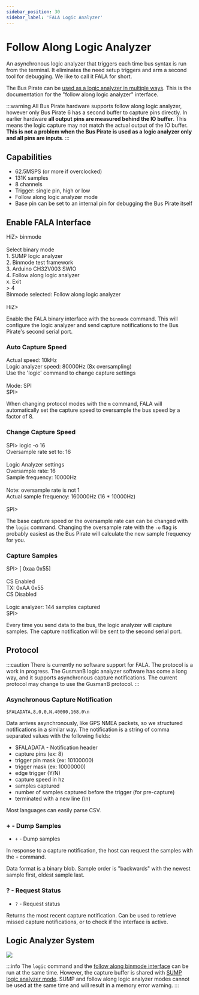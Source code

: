 ---
sidebar_position: 30
sidebar_label: 'FALA Logic Analyzer'
---

# Follow Along Logic Analyzer

An asynchronous logic analyzer that triggers each time bus syntax is run from the terminal. It eliminates the need setup triggers and arm a second tool for debugging.  We like to call it FALA for short.

The Bus Pirate can be [used as a logic analyzer in multiple ways](/logic-analyzer/logicanalyzer). This is the documentation for the "follow along logic analyzer" interface.

:::warning
All Bus Pirate hardware supports follow along logic analyzer, however only Bus Pirate 6 has a second buffer to capture pins directly. In earlier hardware **all output pins are measured behind the IO buffer**. This means the logic capture may not match the actual output of the IO buffer. **This is not a problem when the Bus Pirate is used as a logic analyzer only and all pins are inputs**.
:::

## Capabilities

- 62.5MSPS (or more if overclocked)
- 131K samples
- 8 channels
- Trigger: single pin, high or low
- Follow along logic analyzer mode
- Base pin can be set to an internal pin for debugging the Bus Pirate itself

## Enable FALA Interface

<BrowserWindow>
<span className="bp-prompt">HiZ></span> binmode<br/>
<br/>
<span className="bp-info">Select binary mode</span><br/>
 1. SUMP logic analyzer<br/>
 2. Binmode test framework<br/>
 3. Arduino CH32V003 SWIO<br/>
 4. Follow along logic analyzer<br/>
 x. <span className="bp-info">Exit</span><br/>
<span className="bp-prompt"> ></span> 4<br/>
<span className="bp-info">Binmode selected:</span> Follow along logic analyzer<br/>
<br/>
<span className="bp-prompt">HiZ></span> <br/>
</BrowserWindow>

Enable the FALA binary interface with the ```binmode``` command. This will configure the logic analyzer and send capture notifications to the Bus Pirate's second serial port.

### Auto Capture Speed
<BrowserWindow>
<span className="bp-info">Actual speed:</span> 10kHz<br/>
<span className="bp-info">Logic analyzer speed:</span> 80000Hz (8x oversampling)<br/>
<span className="bp-info">Use the 'logic' command to change capture settings</span><br/>
<br/>
<span className="bp-info">Mode:</span> SPI<br/>
<span className="bp-prompt">SPI></span> <br/>
</BrowserWindow>

When changing protocol modes with the ```m``` command, FALA will automatically set the capture speed to oversample the bus speed by a factor of 8. 

### Change Capture Speed
<BrowserWindow>
<span className="bp-prompt">SPI></span> logic -o 16<br/>
Oversample rate set to: 16<br/>
<br/>
Logic Analyzer settings<br/>
 Oversample rate: 16<br/>
 Sample frequency: 10000Hz<br/>
<br/>
Note: oversample rate is not 1<br/>
Actual sample frequency: 160000Hz (16 * 10000Hz)<br/>
<br/>
<span className="bp-prompt">SPI></span> <br/>
</BrowserWindow>

The base capture speed or the oversample rate can can be changed with the ```logic``` command. Changing the oversample rate with the ```-o``` flag is probably easiest as the Bus Pirate will calculate the new sample frequency for you.

### Capture Samples

<BrowserWindow>
<span className="bp-prompt">SPI></span> [ 0xaa 0x55]<br/>
<br/>
CS Enabled<br/>
<span className="bp-info">TX:</span> 0x<span className="bp-float">AA</span> 0x<span className="bp-float">55</span> <br/>
CS Disabled<br/>
<br/>
<span className="bp-info">Logic analyzer:</span> 144 samples captured<br/>
<span className="bp-prompt">SPI></span> <br/>
</BrowserWindow>

Every time you send data to the bus, the logic analyzer will capture samples. The capture notification will be sent to the second serial port.

## Protocol

:::caution
There is currently no software support for FALA. The protocol is a work in progress. The GusmanB logic analyzer software has come a long way, and it supports asynchronous capture notifications. The current protocol may change to use the GusmanB protocol.
:::

### Asynchronous Capture Notification

```$FALADATA,8,0,0,N,40000,168,0\n```

Data arrives asynchronously, like GPS NMEA packets, so we structured notifications in a similar way. The notification is a string of comma separated values with the following fields:

- $FALADATA - Notification header
- capture pins (ex: 8)
- trigger pin mask (ex: 10100000)
- trigger mask (ex: 10000000)
- edge trigger (Y/N)
- capture speed in hz
- samples captured
- number of samples captured before the trigger (for pre-capture)
- terminated with a new line (\n)

Most languages can easily parse CSV. 

### **+** - Dump Samples

- ```+``` - Dump samples

In response to a capture notification, the host can request the samples with the ```+``` command.

Data format is a binary blob. Sample order is "backwards" with the newest sample first, oldest sample last.

### **?** - Request Status

- ```?``` - Request status

Returns the most recent capture notification. Can be used to retrieve missed capture notifications, or to check if the interface is active.

## Logic Analyzer System

![](./img/logic-system.png)

:::info
The ```logic``` command and the [follow along binmode interface](/logic-analyzer/faladata) can be run at the same time. However, the capture buffer is shared with [SUMP logic analyzer mode](/logic-analyzer/sump). SUMP and follow along logic analyzer modes cannot be used at the same time and will result in a memory error warning.
:::


